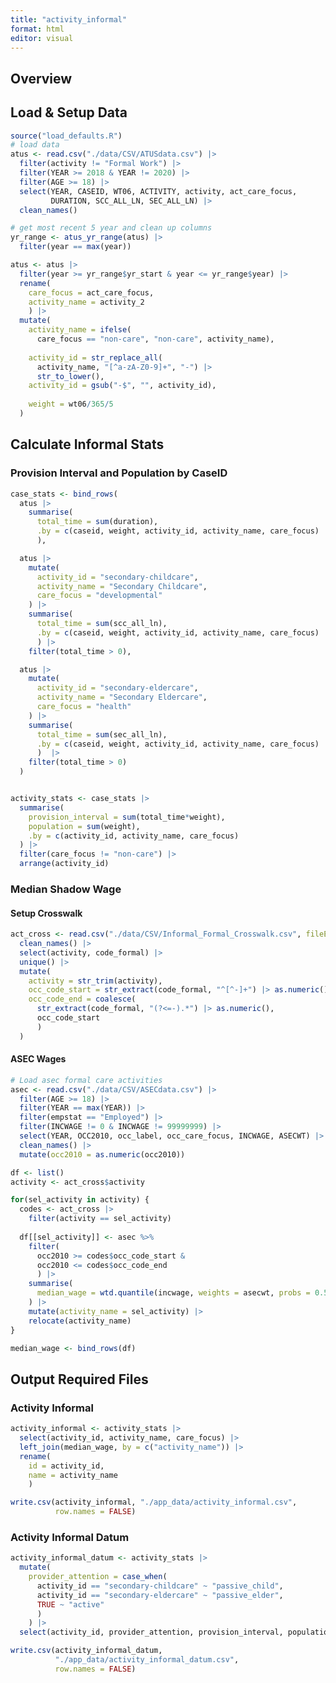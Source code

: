```yaml
---
title: "activity_informal"
format: html
editor: visual
---
```


## Overview

## Load & Setup Data

```r
source("load_defaults.R")
# load data
atus <- read.csv("./data/CSV/ATUSdata.csv") |> 
  filter(activity != "Formal Work") |>   
  filter(YEAR >= 2018 & YEAR != 2020) |> 
  filter(AGE >= 18) |>
  select(YEAR, CASEID, WT06, ACTIVITY, activity, act_care_focus, 
         DURATION, SCC_ALL_LN, SEC_ALL_LN) |> 
  clean_names() 

# get most recent 5 year and clean up columns
yr_range <- atus_yr_range(atus) |> 
  filter(year == max(year))

atus <- atus |> 
  filter(year >= yr_range$yr_start & year <= yr_range$year) |> 
  rename(
    care_focus = act_care_focus, 
    activity_name = activity_2
    ) |>
  mutate(
    activity_name = ifelse(
      care_focus == "non-care", "non-care", activity_name), 
    
    activity_id = str_replace_all(
      activity_name, "[^a-zA-Z0-9]+", "-") |> 
      str_to_lower(),
    activity_id = gsub("-$", "", activity_id), 
    
    weight = wt06/365/5
  )
```

## Calculate Informal Stats

### Provision Interval and Population by CaseID

```r
case_stats <- bind_rows(
  atus |>
    summarise(
      total_time = sum(duration),
      .by = c(caseid, weight, activity_id, activity_name, care_focus)
      ),

  atus |>
    mutate(
      activity_id = "secondary-childcare",
      activity_name = "Secondary Childcare",
      care_focus = "developmental"
    ) |>
    summarise(
      total_time = sum(scc_all_ln),
      .by = c(caseid, weight, activity_id, activity_name, care_focus)
      ) |>
    filter(total_time > 0),

  atus |>
    mutate(
      activity_id = "secondary-eldercare",
      activity_name = "Secondary Eldercare",
      care_focus = "health"
    ) |>
    summarise(
      total_time = sum(sec_all_ln),
      .by = c(caseid, weight, activity_id, activity_name, care_focus)
      )  |>
    filter(total_time > 0)
  )


activity_stats <- case_stats |>
  summarise(
    provision_interval = sum(total_time*weight),
    population = sum(weight),
    .by = c(activity_id, activity_name, care_focus)
  ) |>
  filter(care_focus != "non-care") |>
  arrange(activity_id)
```

### Median Shadow Wage

#### Setup Crosswalk

```r
act_cross <- read.csv("./data/CSV/Informal_Formal_Crosswalk.csv", fileEncoding = "latin1") |> 
  clean_names() |> 
  select(activity, code_formal) |> 
  unique() |> 
  mutate(
    activity = str_trim(activity),
    occ_code_start = str_extract(code_formal, "^[^-]+") |> as.numeric(),
    occ_code_end = coalesce(
      str_extract(code_formal, "(?<=-).*") |> as.numeric(), 
      occ_code_start
      )
  )
```

#### ASEC Wages

```r
# Load asec formal care activities
asec <- read.csv("./data/CSV/ASECdata.csv") |>
  filter(AGE >= 18) |>
  filter(YEAR == max(YEAR)) |> 
  filter(empstat == "Employed") |>
  filter(INCWAGE != 0 & INCWAGE != 99999999) |>
  select(YEAR, OCC2010, occ_label, occ_care_focus, INCWAGE, ASECWT) |> 
  clean_names() |> 
  mutate(occ2010 = as.numeric(occ2010))
```

```r
df <- list()
activity <- act_cross$activity

for(sel_activity in activity) {
  codes <- act_cross |> 
    filter(activity == sel_activity) 
  
  df[[sel_activity]] <- asec %>%
    filter(
      occ2010 >= codes$occ_code_start &  
      occ2010 <= codes$occ_code_end
      ) |> 
    summarise(
      median_wage = wtd.quantile(incwage, weights = asecwt, probs = 0.5)
    ) |> 
    mutate(activity_name = sel_activity) |> 
    relocate(activity_name)
}

median_wage <- bind_rows(df)
```

## Output Required Files

### Activity Informal

```r
activity_informal <- activity_stats |>
  select(activity_id, activity_name, care_focus) |>
  left_join(median_wage, by = c("activity_name")) |> 
  rename(
    id = activity_id, 
    name = activity_name
    ) 

write.csv(activity_informal, "./app_data/activity_informal.csv", 
          row.names = FALSE)
```

### Activity Informal Datum

```r
activity_informal_datum <- activity_stats |>
  mutate(
    provider_attention = case_when(
      activity_id == "secondary-childcare" ~ "passive_child",
      activity_id == "secondary-eldercare" ~ "passive_elder",
      TRUE ~ "active"
      )
    ) |>
  select(activity_id, provider_attention, provision_interval, population)

write.csv(activity_informal_datum, 
          "./app_data/activity_informal_datum.csv", 
          row.names = FALSE)
```
